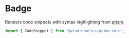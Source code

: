 
<Meta title='Elements/CodeSnippet' />

# Badge

Renders code snippets with syntax highlighting from [prism](https://prismjs.com/).

```ts
import { CodeSnippet } from '@viamrobotics/prime-core';
```

<Canvas>
  <Story of={CodeSnippetStories.JavaScript} />
</Canvas>

<Canvas>
  <Story of={CodeSnippetStories.TypeScript} />
</Canvas>

<Canvas>
  <Story of={CodeSnippetStories.Golang} />
</Canvas>

<Canvas>
  <Story of={CodeSnippetStories.Python} />
</Canvas>

<Canvas>
  <Story of={CodeSnippetStories.CPlusPlus} />
</Canvas>

<Canvas>
  <Story of={CodeSnippetStories.Dart} />
</Canvas>

<Canvas>
  <Story of={CodeSnippetStories.Rust} />
</Canvas>
